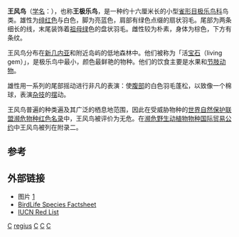 {{noteTA|G1 = TO}}
{{Speciesbox 
| taxon =  Cicinnurus regius
| status = LC
| status_system = iucn3.1
| status_ref = <ref>{{IUCN|id=22706208 |title=''Cicinnurus regius'' |assessors=[[BirdLife_International|BirdLife International]] |version=2013.2 |year=2012 |accessdate=26 November 2013}}</ref>
| image = Cicinnurus regius-20031005.jpg
| image_caption = 雄鳥
| authority = （[[Carolus_Linnaeus|Linnaeus]], 1758）
}}
'''王风鸟'''（[[学名|学名]]：{{lang|la|''Cicinnurus regius''}}），也称'''王极乐鸟'''，是一种约十六厘米长的小型[[雀形目|雀形目]][[极乐鸟科|极乐鸟科]]鸟类。雄性为[[绯红色|绯红色]]与白色，脚为亮蓝色，肩部有绿色点缀的扇状羽毛。尾部为两条细长的线，末尾装饰着[[祖母绿|祖母绿]]色的盘状羽毛。雌性较为朴素，身体为棕色，下方有条纹。

王风鸟分布在[[新几内亚|新几内亚]]和附近岛屿的低地森林中。他们被称为「活[[宝石|宝石]]（living gem）」，是极乐鸟中最小，颜色最鲜艳的物种。他们的饮食主要是水果和[[节肢动物|节肢动物]]。

雄性用一系列的尾部摇动进行非凡的表演：使[[腹部|腹部]]的白色羽毛蓬松，以致像一个棉球，表演[[杂技|杂技]]的[[摆|摆]]动。

王风鸟普遍的种类遍及其广泛的栖息地范围，因此在受威胁物种的[[世界自然保护联盟濒危物种红色名录|世界自然保护联盟濒危物种红色名录]]中，王风鸟被评价为无危。在[[濒危野生动植物物种国际贸易公约|濒危野生动植物物种国际贸易公约]]中王风鸟被列在附录二。

== 参考 ==
{{reflist}}

== 外部链接 ==
* 图片 [https://live.staticflickr.com/65535/49062668927_b2108e29a1_z.jpg] {{Wayback|url=https://live.staticflickr.com/65535/49062668927_b2108e29a1_z.jpg |date=20200722164032 }}
* [http://www.birdlife.org/datazone/species/index.html?action=SpcHTMDetails.asp&sid=5832&m=0 BirdLife Species Factsheet] {{Wayback|url=http://www.birdlife.org/datazone/species/index.html?action=SpcHTMDetails.asp&sid=5832&m=0 |date=20070929145736 }}
* [http://www.redlist.org/search/details.php?species=51203 IUCN Red List]{{dead link|date=2018年3月 |bot=InternetArchiveBot |fix-attempted=yes }}
{{Taxonbar|from=Q795507}}

[[Category:極樂鳥科|C]]
[[Category:丽色风鸟属|regius]]
[[Category:巴布亞新幾內亞動物|C]]
[[Category:卡尔·林奈命名的生物分类|C]]
[[Category:1758年描述的鸟类|C]]